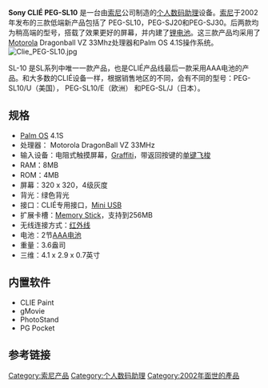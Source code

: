 {{Orphan|time=2016-12-17T14:28:37+00:00}}'''Sony CLIÉ PEG-SL10''' 是一台由[[索尼|索尼]]公司制造的[[个人数码助理|个人数码助理]]设备。[[索尼|索尼]]于2002年发布的三款低端新产品包括了 PEG-SL10，PEG-SJ20和PEG-SJ30。后两款均为稍高端的型号，搭载了效果更好的屏幕，并内建了[[锂电池|锂电池]]。这三款产品均采用了[[摩托罗拉|Motorola]] Dragonball VZ 33Mhz处理器和Palm OS 4.1S操作系统。 [[File:Clie_PEG-SL10.jpg|thumb]]

SL-10 是SL系列中唯一一款产品，也是CLIÉ产品线最后一款采用AAA电池的产品。和大多数的CLIÉ设备一样，根据销售地区的不同，会有不同的型号：PEG-SL10/U（美国）， PEG-SL10/E（欧洲） 和PEG-SL/J（日本）。

==规格==
*[[Palm_OS|Palm OS]] 4.1S
*处理器： Motorola DragonBall VZ 33MHz
*输入设备：电阻式触摸屏幕，[[Graffiti_(Palm_OS)|Graffiti]]，带返回按键的[[單鍵飛梭|单键飞梭]]
*RAM：8MB
*ROM：4MB
*屏幕：320 x 320，4级灰度
*背光：绿色背光
*接口：CLIÉ专用接口，[[MiniUSB|Mini USB]]
*扩展卡槽：[[Memory_Stick|Memory Stick]]，支持到256MB
*无线连接方式：[[红外线|红外线]]
*电池：2节[[AAA電池|AAA电池]]
*重量：3.6盎司
*三维：4.1 x 2.9 x 0.7英寸

==内置软件==
* CLIE Paint
* gMovie
* PhotoStand
* PG Pocket

==参考链接==

{{DEFAULTSORT:Sony CLIE PEG-SL10}}
[[Category:索尼产品|Category:索尼产品]]
[[Category:个人数码助理|Category:个人数码助理]]
[[Category:2002年面世的產品|Category:2002年面世的產品]]